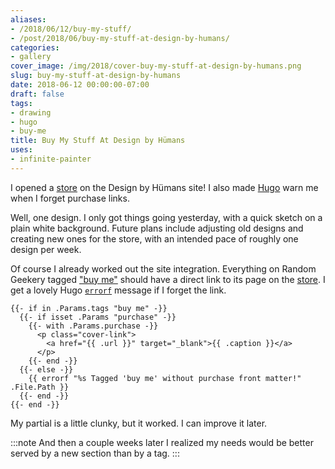 ```yaml
---
aliases:
- /2018/06/12/buy-my-stuff/
- /post/2018/06/buy-my-stuff-at-design-by-humans/
categories:
- gallery
cover_image: /img/2018/cover-buy-my-stuff-at-design-by-humans.png
slug: buy-my-stuff-at-design-by-humans
date: 2018-06-12 00:00:00-07:00
draft: false
tags:
- drawing
- hugo
- buy-me
title: Buy My Stuff At Design by Hümans
uses:
- infinite-painter
---
```


I opened a [store][] on the Design by Hümans site! I also made [Hugo][] warn me when I forget purchase links.

[store]: https://www.designbyhumans.com/shop/randomgeek/
[Hugo]: /tags/hugo

Well, one design. I only got things going yesterday, with a quick sketch on a plain white background. Future
plans include adjusting old designs and creating new ones for the store, with an intended pace of roughly one
design per week.

Of course I already worked out the site integration. Everything on Random Geekery tagged ["buy me"][] should
have a direct link to its page on the [store][]. I get a lovely Hugo [`errorf`][] message if I forget the link.

```
{{- if in .Params.tags "buy me" -}}
  {{- if isset .Params "purchase" -}}
    {{- with .Params.purchase -}}
      <p class="cover-link">
        <a href="{{ .url }}" target="_blank">{{ .caption }}</a>
      </p>
    {{- end -}}
  {{- else -}}
    {{ errorf "%s Tagged 'buy me' without purchase front matter!" .File.Path }}
  {{- end -}}
{{- end -}}
```

My partial is a little clunky, but it worked. I can improve it later.

:::note
And then a couple weeks later I realized my needs would be better served by a new section than by a tag.
:::

["buy me"]: /tags/buy-me
[`errorf`]: http://gohugo.io/functions/errorf/
